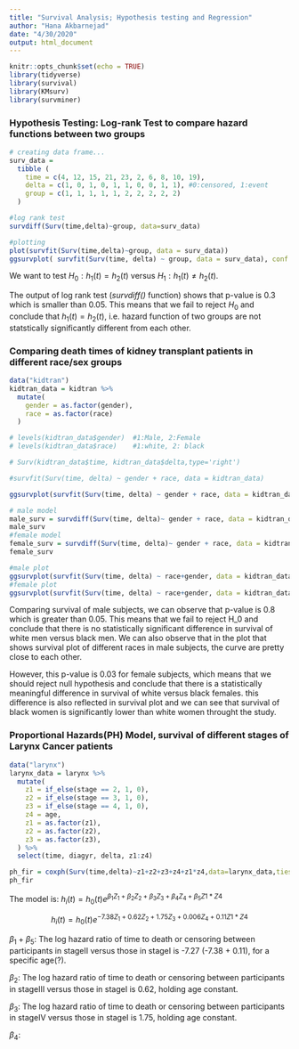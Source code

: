 ```yaml
---
title: "Survival Analysis; Hypothesis testing and Regression"
author: "Hana Akbarnejad"
date: "4/30/2020"
output: html_document
---
```


```r
knitr::opts_chunk$set(echo = TRUE)
library(tidyverse)
library(survival)
library(KMsurv)
library(survminer)
```


### Hypothesis Testing: Log-rank Test to compare hazard functions between two groups
```r
# creating data frame...
surv_data = 
  tibble (
    time = c(4, 12, 15, 21, 23, 2, 6, 8, 10, 19),
    delta = c(1, 0, 1, 0, 1, 1, 0, 0, 1, 1), #0:censored, 1:event
    group = c(1, 1, 1, 1, 1, 2, 2, 2, 2, 2)
  )

#log rank test
survdiff(Surv(time,delta)~group, data=surv_data)

#plotting
plot(survfit(Surv(time,delta)~group, data = surv_data)) 
ggsurvplot( survfit(Surv(time, delta) ~ group, data = surv_data), conf.int=TRUE)
```

We want to test $H_0: h_1(t) = h_2(t)$ versus $H_1:h_1(t) \neq h_2(t)$.

The output of log rank test (*survdiff()* function) shows that p-value is 0.3 which is smaller than 0.05. This means that we fail to reject $H_0$ and conclude that $h_1(t) = h_2(t)$, i.e. hazard function of two groups are not statstically significantly different from each other.

### Comparing death times of kidney transplant patients in different race/sex groups
```r
data("kidtran")
kidtran_data = kidtran %>% 
  mutate(
    gender = as.factor(gender),
    race = as.factor(race)
  )

# levels(kidtran_data$gender)  #1:Male, 2:Female
# levels(kidtran_data$race)    #1:white, 2: black

# Surv(kidtran_data$time, kidtran_data$delta,type='right')

#survfit(Surv(time, delta) ~ gender + race, data = kidtran_data)

ggsurvplot(survfit(Surv(time, delta) ~ gender + race, data = kidtran_data), conf.int=FALSE)

# male model
male_surv = survdiff(Surv(time, delta)~ gender + race, data = kidtran_data, subset = (gender == 1))
male_surv
#female model
female_surv = survdiff(Surv(time, delta)~ gender + race, data = kidtran_data, subset = (gender == 2))
female_surv

#male plot
ggsurvplot(survfit(Surv(time, delta) ~ race+gender, data = kidtran_data, subset = (gender == 1) ), conf.int=FALSE)
#female plot
ggsurvplot(survfit(Surv(time, delta) ~ race+gender, data = kidtran_data, subset = (gender == 2) ), conf.int=FALSE)
```

Comparing survival of male subjects, we can observe that p-value is 0.8 which is greater than 0.05. This means that we fail to reject H_0 and conclude that there is no statistically significant difference in survival of white men versus black men. We can also observe that in the plot that shows survival plot of different races in male subjects, the curve are pretty close to each other.

However, this p-value is 0.03 for female subjects, which means that we should reject null hypothesis and conclude that there is a statistically meaningful difference in survival of white versus black females. this difference is also reflected in survival plot and we can see that survival of black women is significantly lower than white women throught the study.

### Proportional Hazards(PH) Model, survival of different stages of Larynx Cancer patients
```r
data("larynx")
larynx_data = larynx %>% 
  mutate(
    z1 = if_else(stage == 2, 1, 0),
    z2 = if_else(stage == 3, 1, 0),
    z3 = if_else(stage == 4, 1, 0),
    z4 = age,
    z1 = as.factor(z1),
    z2 = as.factor(z2),
    z3 = as.factor(z3),
  ) %>% 
  select(time, diagyr, delta, z1:z4)

ph_fir = coxph(Surv(time,delta)~z1+z2+z3+z4+z1*z4,data=larynx_data,ties='breslow')
ph_fir
```

The model is:
$h_i(t)=h_0(t) e^{\beta_1 Z_1 + \beta_2 Z_2 + \beta_3 Z_3 + \beta_4 Z_4 + \beta_5 Z1 *  Z4 }$

$$h_i(t)=h_0(t) e^{-7.38Z_1 + 0.62Z_2 + 1.75Z_3 + 0.006 Z_4 + 0.11Z1 *  Z4 }$$

$\beta_1 + \beta_5:$ The log hazard ratio of time to death or censoring between participants in stageII versus those in stageI is -7.27 (-7.38 + 0.11), for a specific age(?).

$\beta_2:$ The log hazard ratio of time to death or censoring between participants in stageIII versus those in stageI is  0.62, holding age constant.

$\beta_3:$ The log hazard ratio of time to death or censoring between participants in stageIV versus those in stageI is  1.75, holding age constant.

$\beta_4:$

